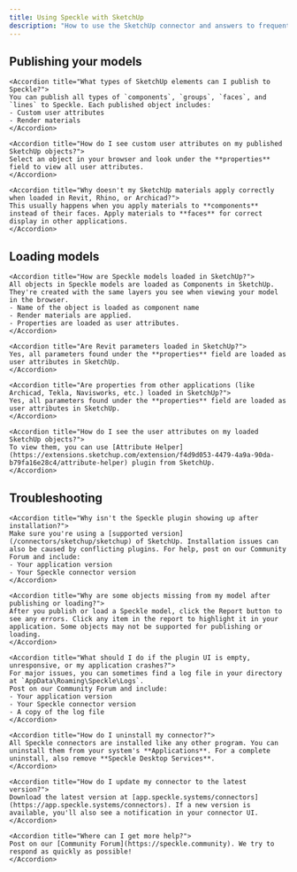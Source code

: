 ```yaml
---
title: Using Speckle with SketchUp
description: "How to use the SketchUp connector and answers to frequently asked questions"
---
```


## Publishing your models

<AccordionGroup>

    <Accordion title="What types of SketchUp elements can I publish to Speckle?">
    You can publish all types of `components`, `groups`, `faces`, and `lines` to Speckle. Each published object includes:
    - Custom user attributes
    - Render materials
    </Accordion>

    <Accordion title="How do I see custom user attributes on my published SketchUp objects?">
    Select an object in your browser and look under the **properties** field to view all user attributes.
    </Accordion>

    <Accordion title="Why doesn't my SketchUp materials apply correctly when loaded in Revit, Rhino, or Archicad?">
    This usually happens when you apply materials to **components** instead of their faces. Apply materials to **faces** for correct display in other applications.
    </Accordion>

</AccordionGroup>

## Loading models

<AccordionGroup>

    <Accordion title="How are Speckle models loaded in SketchUp?">
    All objects in Speckle models are loaded as Components in SketchUp. They're created with the same layers you see when viewing your model in the browser.
    - Name of the object is loaded as component name
    - Render materials are applied.
    - Properties are loaded as user attributes.
    </Accordion>

    <Accordion title="Are Revit parameters loaded in SketchUp?">
    Yes, all parameters found under the **properties** field are loaded as user attributes in SketchUp.
    </Accordion>

    <Accordion title="Are properties from other applications (like Archicad, Tekla, Navisworks, etc.) loaded in SketchUp?">
    Yes, all parameters found under the **properties** field are loaded as user attributes in SketchUp.
    </Accordion>

    <Accordion title="How do I see the user attributes on my loaded SketchUp objects?">
    To view them, you can use [Attribute Helper](https://extensions.sketchup.com/extension/f4d9d053-4479-4a9a-90da-b79fa16e28c4/attribute-helper) plugin from SketchUp.
    </Accordion>
    
</AccordionGroup>

## Troubleshooting

<AccordionGroup>

    <Accordion title="Why isn't the Speckle plugin showing up after installation?">
    Make sure you're using a [supported version](/connectors/sketchup/sketchup) of SketchUp. Installation issues can also be caused by conflicting plugins. For help, post on our Community Forum and include:
    - Your application version
    - Your Speckle connector version
    </Accordion>

    <Accordion title="Why are some objects missing from my model after publishing or loading?">
    After you publish or load a Speckle model, click the Report button to see any errors. Click any item in the report to highlight it in your application. Some objects may not be supported for publishing or loading.
    </Accordion>

    <Accordion title="What should I do if the plugin UI is empty, unresponsive, or my application crashes?">
    For major issues, you can sometimes find a log file in your directory at `AppData\Roaming\Speckle\Logs`.
    Post on our Community Forum and include:
    - Your application version
    - Your Speckle connector version
    - A copy of the log file
    </Accordion>

    <Accordion title="How do I uninstall my connector?">
    All Speckle connectors are installed like any other program. You can uninstall them from your system's **Applications**. For a complete uninstall, also remove **Speckle Desktop Services**.
    </Accordion>

    <Accordion title="How do I update my connector to the latest version?">
    Download the latest version at [app.speckle.systems/connectors](https://app.speckle.systems/connectors). If a new version is available, you'll also see a notification in your connector UI.
    </Accordion>

    <Accordion title="Where can I get more help?">
    Post on our [Community Forum](https://speckle.community). We try to respond as quickly as possible!
    </Accordion>

</AccordionGroup>